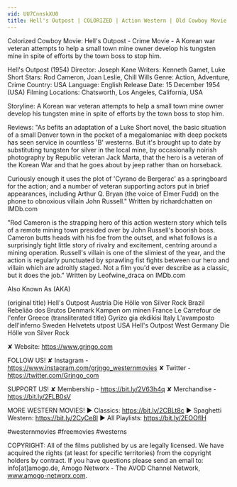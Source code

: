 ```yaml
---
vid: UU7CnnskXU0
title: Hell's Outpost | COLORIZED | Action Western | Old Cowboy Movie
---
```


Colorized Cowboy Movie: Hell's Outpost - Crime Movie - A Korean war veteran attempts to help a small town mine owner develop his tungsten mine in spite of efforts by the town boss to stop him.

Hell's Outpost (1954)
Director: Joseph Kane
Writers: Kenneth Gamet, Luke Short 
Stars: Rod Cameron, Joan Leslie, Chill Wills
Genre: Action, Adventure, Crime 
Country: USA
Language: English
Release Date: 15 December 1954 (USA)
Filming Locations: Chatsworth, Los Angeles, California, USA

Storyline:
A Korean war veteran attempts to help a small town mine owner develop his tungsten mine in spite of efforts by the town boss to stop him.

Reviews:
"As befits an adaptation of a Luke Short novel, the basic situation of a small Denver town in the pocket of a megalomaniac with deep pockets has seen service in countless 'B' westerns. But it's brought up to date by substituting tungsten for silver in the local mine, by occasionally noirish photography by Republic veteran Jack Marta, that the hero is a veteran of the Korean War and that he goes about by jeep rather than on horseback.

Curiously enough it uses the plot of 'Cyrano de Bergerac' as a springboard for the action; and a number of veteran supporting actors put in brief appearances, including Arthur Q. Bryan (the voice of Elmer Fudd) on the phone to obnoxious villain John Russell." Written by richardchatten on IMDb.com 

"Rod Cameron is the strapping hero of this action western story which tells of a remote mining town presided over by John Russell's boorish boss. Cameron butts heads with his foe from the outset, and what follows is a surprisingly tight little story of rivalry and excitement, centring around a mining operation. Russell's villain is one of the slimiest of the year, and the action is regularly punctuated by sprawling fist fights between our hero and villain which are adroitly staged. Not a film you'd ever describe as a classic, but it does the job." Written by Leofwine_draca on IMDb.com 

Also Known As (AKA)

(original title) Hell's Outpost
Austria Die Hölle von Silver Rock
Brazil Rebelião dos Brutos
Denmark Kampen om minen
France Le Carrefour de l'enfer
Greece (transliterated title) Gyrizo gia ekdikisi
Italy L'avamposto dell'inferno
Sweden Helvetets utpost
USA Hell's Outpost
West Germany Die Hölle von Silver Rock

✘ Website: https://www.grjngo.com

FOLLOW US!
✘ Instagram - https://www.instagram.com/grjngo_westernmovies
✘ Twitter - https://twitter.com/Grjngo_com

SUPPORT US!
✘ Membership - https://bit.ly/2V63h4q
✘ Merchandise - https://bit.ly/2FLB0sV

MORE WESTERN MOVIES! 
► Classics: https://bit.ly/2CBLt8c 
► Spaghetti Western: https://bit.ly/2CyCe8I 
► All Playlists: https://bit.ly/2EOOfIH 

#westernmovies #freemovies #westerns

COPYRIGHT: All of the films published by us are legally licensed. We have acquired the rights (at least for specific territories) from the copyright holders by contract. If you have questions please send an email to: info[at]amogo.de, Amogo Networx - The AVOD Channel Network, www.amogo-networx.com.
